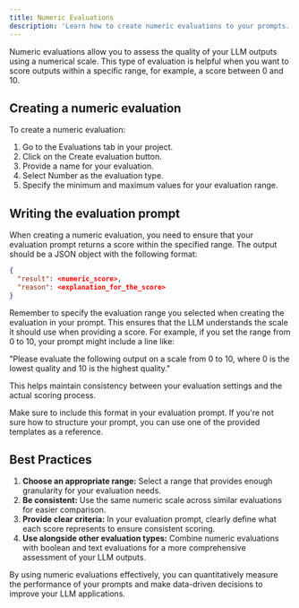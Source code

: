 ```yaml
---
title: Numeric Evaluations
description: 'Learn how to create numeric evaluations to your prompts.'
---
```


Numeric evaluations allow you to assess the quality of your LLM outputs using a numerical scale. This type of evaluation is helpful when you want to score outputs within a specific range, for example, a score between 0 and 10.

## Creating a numeric evaluation

To create a numeric evaluation:

1. Go to the Evaluations tab in your project.
2. Click on the Create evaluation button.
3. Provide a name for your evaluation.
4. Select Number as the evaluation type.
5. Specify the minimum and maximum values for your evaluation range.

## Writing the evaluation prompt

When creating a numeric evaluation, you need to ensure that your evaluation prompt returns a score within the specified range. The output should be a JSON object with the following format:

```json
{
  "result": <numeric_score>,
  "reason": <explanation_for_the_score>
}
```

Remember to specify the evaluation range you selected when creating the evaluation in your prompt. This ensures that the LLM understands the scale it should use when providing a score. For example, if you set the range from 0 to 10, your prompt might include a line like:

"Please evaluate the following output on a scale from 0 to 10, where 0 is the lowest quality and 10 is the highest quality."

This helps maintain consistency between your evaluation settings and the actual scoring process.

Make sure to include this format in your evaluation prompt. If you're not sure how to structure your prompt, you can use one of the provided templates as a reference.

## Best Practices

1. **Choose an appropriate range:** Select a range that provides enough granularity for your evaluation needs.
2. **Be consistent:** Use the same numeric scale across similar evaluations for easier comparison.
3. **Provide clear criteria:** In your evaluation prompt, clearly define what each score represents to ensure consistent scoring.
4. **Use alongside other evaluation types:** Combine numeric evaluations with boolean and text evaluations for a more comprehensive assessment of your LLM outputs.

By using numeric evaluations effectively, you can quantitatively measure the performance of your prompts and make data-driven decisions to improve your LLM applications.